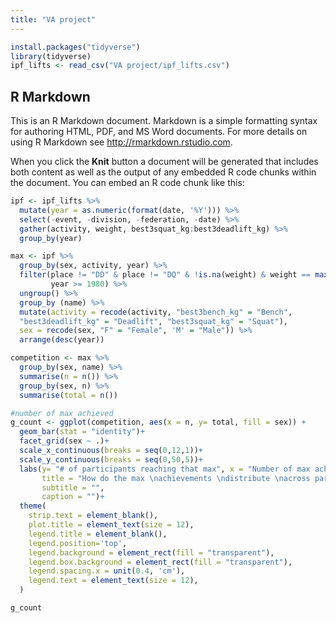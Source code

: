 ```yaml
---
title: "VA project"
---
```


```r
install.packages("tidyverse")
library(tidyverse)
ipf_lifts <- read_csv("VA project/ipf_lifts.csv")
```

## R Markdown

This is an R Markdown document. Markdown is a simple formatting syntax for authoring HTML, PDF, and MS Word documents. For more details on using R Markdown see <http://rmarkdown.rstudio.com>.

When you click the **Knit** button a document will be generated that includes both content as well as the output of any embedded R code chunks within the document. You can embed an R code chunk like this:

```r
ipf <- ipf_lifts %>% 
  mutate(year = as.numeric(format(date, '%Y'))) %>% 
  select(-event, -division, -federation, -date) %>% 
  gather(activity, weight, best3squat_kg:best3deadlift_kg) %>% 
  group_by(year)
```

```r
max <- ipf %>%
  group_by(sex, activity, year) %>%
  filter(place != "DD" & place != "DQ" & !is.na(weight) & weight == max(weight, na.rm = T),
         year >= 1980) %>% 
  ungroup() %>% 
  group_by (name) %>% 
  mutate(activity = recode(activity, "best3bench_kg" = "Bench", 
  "best3deadlift_kg" = "Deadlift", "best3squat_kg" = "Squat"),
  sex = recode(sex, "F" = "Female", 'M' = "Male")) %>%
  arrange(desc(year))
```

```r
competition <- max %>% 
  group_by(sex, name) %>% 
  summarise(n = n()) %>% 
  group_by(sex, n) %>% 
  summarise(total = n())

```

```r
#number of max achieved
g_count <- ggplot(competition, aes(x = n, y= total, fill = sex)) +
  geom_bar(stat = "identity")+
  facet_grid(sex ~ .)+
  scale_x_continuous(breaks = seq(0,12,1))+
  scale_y_continuous(breaks = seq(0,50,5))+
  labs(y= "# of participants reaching that max", x = "Number of max achieved", 
       title = "How do the max \nachievements \ndistribute \nacross participants?",
       subtitle = "",
       caption = "")+
  theme(
    strip.text = element_blank(),
    plot.title = element_text(size = 12),
    legend.title = element_blank(),
    legend.position='top',
    legend.background = element_rect(fill = "transparent"),
    legend.box.background = element_rect(fill = "transparent"),
    legend.spacing.x = unit(0.4, 'cm'),
    legend.text = element_text(size = 12),
  )

g_count
```

